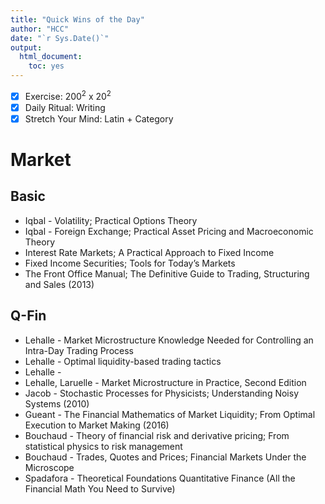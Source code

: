 ```yaml
---
title: "Quick Wins of the Day"
author: "HCC"
date: "`r Sys.Date()`"
output:
  html_document:
    toc: yes
---
```




- [x] Exercise: 200^2^ x 20^2^
- [x] Daily Ritual: Writing
- [x] Stretch Your Mind: Latin + Category



# Market 

## Basic
  - Iqbal - Volatility; Practical Options Theory
  - Iqbal - Foreign Exchange; Practical Asset Pricing and Macroeconomic Theory
  - Interest Rate Markets; A Practical Approach to Fixed Income
  - Fixed Income Securities; Tools for Today's Markets
  - The Front Office Manual; The Definitive Guide to Trading, Structuring and Sales (2013)
  
  
## Q-Fin
  - Lehalle - Market Microstructure Knowledge Needed for Controlling an Intra-Day Trading Process 
  - Lehalle - Optimal liquidity-based trading tactics
  - Lehalle - 
  - Lehalle, Laruelle - Market Microstructure in Practice, Second Edition
  - Jacob - Stochastic Processes for Physicists; Understanding Noisy Systems (2010)
  - Gueant - The Financial Mathematics of Market Liquidity; From Optimal Execution to Market Making (2016)
  - Bouchaud - Theory of financial risk and derivative pricing; From statistical physics to risk management
  - Bouchaud - Trades, Quotes and Prices; Financial Markets Under the Microscope
  - Spadafora - Theoretical Foundations Quantitative Finance (All the Financial Math You Need to Survive)

  

